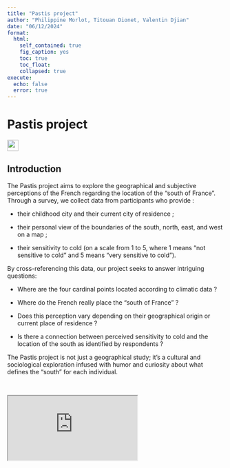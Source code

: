 ```yaml
---
title: "Pastis project"
author: "Philippine Morlot, Titouan Dionet, Valentin Djian"
date: "06/12/2024"
format:
  html:
    self_contained: true
    fig_caption: yes
    toc: true
    toc_float:
    collapsed: true
execute:
  echo: false
  error: true
---
```


# Pastis project

![](illustrations/emoji_pastis.png){width="26"}

## Introduction

The Pastis project aims to explore the geographical and subjective perceptions of the French regarding the location of the "south of France". Through a survey, we collect data from participants who provide :

-   their childhood city and their current city of residence ;

-   their personal view of the boundaries of the south, north, east, and west on a map ;

-   their sensitivity to cold (on a scale from 1 to 5, where 1 means "not sensitive to cold" and 5 means "very sensitive to cold").

By cross-referencing this data, our project seeks to answer intriguing questions:

-   Where are the four cardinal points located according to climatic data ?

-   Where do the French really place the "south of France" ?

-   Does this perception vary depending on their geographical origin or current place of residence ?

-   Is there a connection between perceived sensitivity to cold and the location of the south as identified by respondents ?

The Pastis project is not just a geographical study; it’s a cultural and sociological exploration infused with humor and curiosity about what defines the "south" for each individual.

<br />

<!-- ::: container -->

<iframe class="responsive-iframe" src="https://github.com/philou11/pastis-presentation">

</iframe>

<!-- ::: -->
